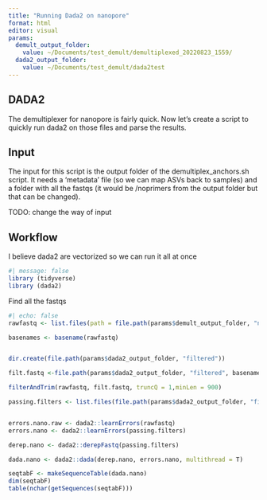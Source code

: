 ```yaml
---
title: "Running Dada2 on nanopore"
format: html
editor: visual
params: 
  demult_output_folder:
    value: ~/Documents/test_demult/demultiplexed_20220823_1559/
  dada2_output_folder: 
    value: ~/Documents/test_demult/dada2test
---
```


## DADA2

The demultiplexer for nanopore is fairly quick. Now let's create a script to quickly run dada2 on those files and parse the results.

## Input

The input for this script is the output folder of the demultiplex_anchors.sh script. It needs a 'metadata' file (so we can map ASVs back to samples) and a folder with all the fastqs (it would be /noprimers from the output folder but that can be changed).

TODO: change the way of input

## Workflow

I believe dada2 are vectorized so we can run it all at once

```r
#| message: false
library (tidyverse)
library (dada2)
```

Find all the fastqs

```r
#| echo: false
rawfastq <- list.files(path = file.path(params$demult_output_folder, "noprimers"),pattern = "*.fastq", recursive = T, full.names = T)

basenames <- basename(rawfastq)


dir.create(file.path(params$dada2_output_folder, "filtered"))

filt.fastq <-file.path(params$dada2_output_folder, "filtered", basenames)

filterAndTrim(rawfastq, filt.fastq, truncQ = 1,minLen = 900)

passing.filters <- list.files(file.path(params$dada2_output_folder, "filtered"), full.names = T)


errors.nano.raw <- dada2::learnErrors(rawfastq)
errors.nano <- dada2::learnErrors(passing.filters) 

derep.nano <- dada2::derepFastq(passing.filters)

dada.nano <- dada2::dada(derep.nano, errors.nano, multithread = T)

seqtabF <- makeSequenceTable(dada.nano)
dim(seqtabF)
table(nchar(getSequences(seqtabF)))

```

